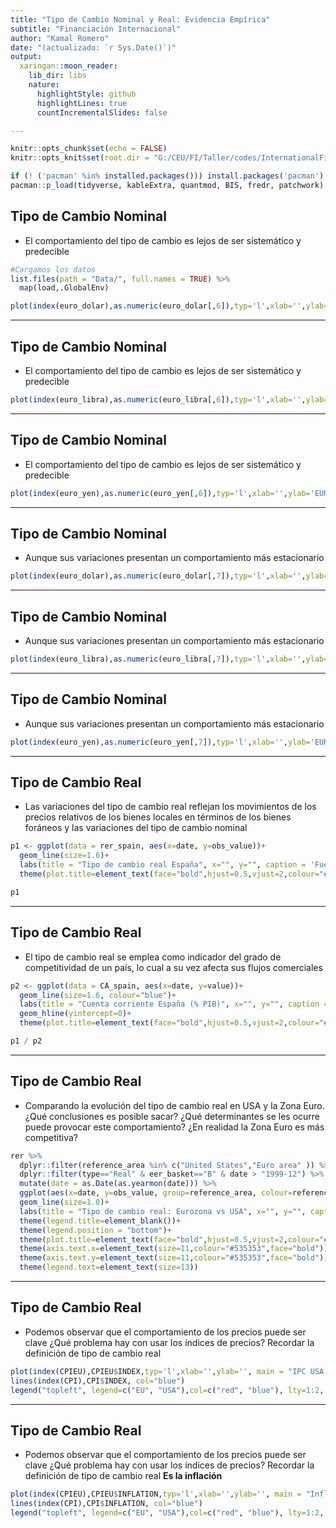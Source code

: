 ```yaml
---
title: "Tipo de Cambio Nominal y Real: Evidencia Empírica"
subtitle: "Financiación Internacional"
author: "Kamal Romero"
date: "(actualizado: `r Sys.Date()`)"
output:
  xaringan::moon_reader:
    lib_dir: libs
    nature:
      highlightStyle: github
      highlightLines: true
      countIncrementalSlides: false

---
```


```r
knitr::opts_chunk$set(echo = FALSE)
knitr::opts_knit$set(root.dir = "G:/CEU/FI/Taller/codes/InternationalFinance/" )
```

```r
if (! ('pacman' %in% installed.packages())) install.packages('pacman')
pacman::p_load(tidyverse, kableExtra, quantmod, BIS, fredr, patchwork)
```

## Tipo de Cambio Nominal

- El comportamiento del tipo de cambio es lejos de ser sistemático y predecible

```r
#Cargamos los datos
list.files(path = "Data/", full.names = TRUE) %>%
  map(load,.GlobalEnv)

```

```r

plot(index(euro_dolar),as.numeric(euro_dolar[,6]),typ='l',xlab='',ylab='EUR/USD', main = "Tipo de Cambio Euro/Dólar")


```

---

## Tipo de Cambio Nominal

- El comportamiento del tipo de cambio es lejos de ser sistemático y predecible

```r

plot(index(euro_libra),as.numeric(euro_libra[,6]),typ='l',xlab='',ylab='EUR/GBP', main = "Tipo de Cambio Euro/Libra")


```
---

## Tipo de Cambio Nominal

- El comportamiento del tipo de cambio es lejos de ser sistemático y predecible

```r

plot(index(euro_yen),as.numeric(euro_yen[,6]),typ='l',xlab='',ylab='EUR/JPY', main = "Tipo de Cambio Euro/Yen")


```
---

## Tipo de Cambio Nominal

- Aunque sus variaciones presentan un comportamiento más estacionario

```r

plot(index(euro_dolar),as.numeric(euro_dolar[,7]),typ='l',xlab='',ylab='EUR/USD', main = "Variación del Tipo de Cambio Euro/Dólar")

```
---

## Tipo de Cambio Nominal

- Aunque sus variaciones presentan un comportamiento más estacionario

```r

plot(index(euro_libra),as.numeric(euro_libra[,7]),typ='l',xlab='',ylab='EUR/GBP', main = "Variación del Tipo de Cambio Euro/Libra")

```
---

## Tipo de Cambio Nominal

- Aunque sus variaciones presentan un comportamiento más estacionario

```r

plot(index(euro_yen),as.numeric(euro_yen[,7]),typ='l',xlab='',ylab='EUR/USD', main = "Variación del Tipo de Cambio Euro/Yen")

```
---

## Tipo de Cambio Real

- Las variaciones del tipo de cambio real reflejan los movimientos de los precios relativos de los bienes locales en términos de los bienes foráneos y las variaciones del tipo de cambio nominal

```r

p1 <- ggplot(data = rer_spain, aes(x=date, y=obs_value))+
  geom_line(size=1.6)+
  labs(title = "Tipo de cambio real España", x="", y="", caption = 'Fuente = BIS')+
  theme(plot.title=element_text(face="bold",hjust=0.5,vjust=2,colour="#3C3C3C",size=14))

p1

```
---

## Tipo de Cambio Real

- El tipo de cambio real se emplea como indicador del grado de competitividad de un país, lo cual a su vez afecta sus flujos comerciales 

```r

p2 <- ggplot(data = CA_spain, aes(x=date, y=value))+
  geom_line(size=1.6, colour="blue")+
  labs(title = "Cuenta corriente España (% PIB)", x="", y="", caption = 'Fuente = FRED')+
  geom_hline(yintercept=0)+
  theme(plot.title=element_text(face="bold",hjust=0.5,vjust=2,colour="#3C3C3C",size=14))

p1 / p2


```
---

## Tipo de Cambio Real

- Comparando la evolución del tipo de cambio real en USA y la Zona Euro. ¿Qué conclusiones es posible sacar? ¿Qué determinantes se les ocurre puede provocar este comportamiento? ¿En realidad la Zona Euro es más competitiva?

```r

rer %>% 
  dplyr::filter(reference_area %in% c("United States","Euro area" )) %>%
  dplyr::filter(type=="Real" & eer_basket=="B" & date > "1999-12") %>%
  mutate(date = as.Date(as.yearmon(date))) %>% 
  ggplot(aes(x=date, y=obs_value, group=reference_area, colour=reference_area))+
  geom_line(size=1.0)+
  labs(title = "Tipo de cambio real: Eurozona vs USA", x="", y="", caption = 'Fuente = BIS')+
  theme(legend.title=element_blank())+
  theme(legend.position = "bottom")+
  theme(plot.title=element_text(face="bold",hjust=0.5,vjust=2,colour="#3C3C3C",size=18))+
  theme(axis.text.x=element_text(size=11,colour="#535353",face="bold")) +
  theme(axis.text.y=element_text(size=11,colour="#535353",face="bold")) +
  theme(legend.text=element_text(size=13))


```
---

## Tipo de Cambio Real

- Podemos observar que el comportamiento de los precios puede ser clave ¿Qué problema hay con usar los índices de precios? Recordar la definición de tipo de cambio real

```r

plot(index(CPIEU),CPIEU$INDEX,typ='l',xlab='',ylab='', main = "IPC USA vs EU", col="red", ylim = c(95,150))
lines(index(CPI),CPI$INDEX, col="blue")
legend("topleft", legend=c("EU", "USA"),col=c("red", "blue"), lty=1:2, cex=0.8)

```
---

## Tipo de Cambio Real

- Podemos observar que el comportamiento de los precios puede ser clave ¿Qué problema hay con usar los índices de precios? Recordar la definición de tipo de cambio real **Es la inflación**

```r

plot(index(CPIEU),CPIEU$INFLATION,typ='l',xlab='',ylab='', main = "Inflación anual USA vs EU", col="red", ylim = c(-2,5.5))
lines(index(CPI),CPI$INFLATION, col="blue")
legend("topleft", legend=c("EU", "USA"),col=c("red", "blue"), lty=1:2, cex=0.8)


```

